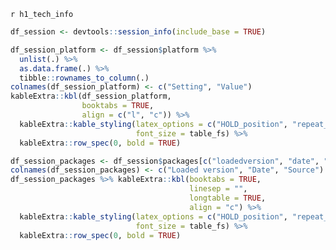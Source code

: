 \newpage

`r h1_tech_info`

```r
df_session <- devtools::session_info(include_base = TRUE)
```

```r
df_session_platform <- df_session$platform %>% 
  unlist(.) %>% 
  as.data.frame(.) %>% 
  tibble::rownames_to_column(.)
colnames(df_session_platform) <- c("Setting", "Value")
kableExtra::kbl(df_session_platform, 
                booktabs = TRUE, 
                align = c("l", "c")) %>% 
  kableExtra::kable_styling(latex_options = c("HOLD_position", "repeat_header", "striped"),
                            font_size = table_fs) %>%
  kableExtra::row_spec(0, bold = TRUE)
```

```r
df_session_packages <- df_session$packages[c("loadedversion", "date", "source")]
colnames(df_session_packages) <- c("Loaded version", "Date", "Source")
df_session_packages %>% kableExtra::kbl(booktabs = TRUE,
                                        linesep = "",
                                        longtable = TRUE,
                                        align = "c") %>% 
  kableExtra::kable_styling(latex_options = c("HOLD_position", "repeat_header", "striped"),
                            font_size = table_fs) %>%
  kableExtra::row_spec(0, bold = TRUE)
```
